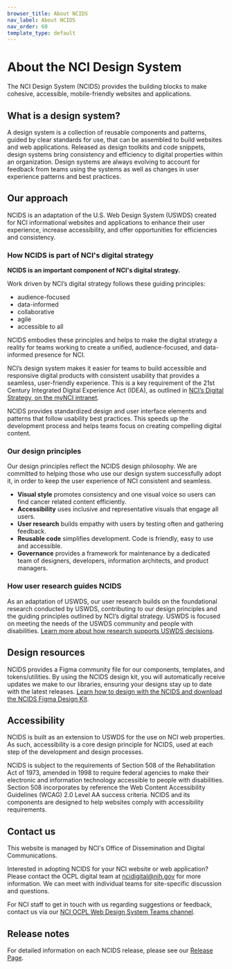 ```yaml
---
browser_title: About NCIDS
nav_label: About NCIDS
nav_order: 60
template_type: default
---
```


# About the NCI Design System

The NCI Design System (NCIDS) provides the building blocks to make cohesive, accessible, mobile-friendly websites and applications.

## What is a design system?

A design system is a collection of reusable components and patterns, guided by clear standards for use, that can be assembled to build websites and web applications. Released as design toolkits and code snippets, design systems bring consistency and efficiency to digital properties within an organization. Design systems are always evolving to account for feedback from teams using the systems as well as changes in user experience patterns and best practices.

## Our approach

NCIDS is an adaptation of the U.S. Web Design System (USWDS) created for NCI informational websites and applications to enhance their user experience, increase accessibility, and offer opportunities for efficiencies and consistency.

### How NCIDS is part of NCI's digital strategy

**NCIDS is an important component of NCI's digital strategy.**

Work driven by NCI’s digital strategy follows these guiding principles:

- audience-focused
- data-informed
- collaborative
- agile
- accessible to all

NCIDS embodies these principles and helps to make the digital strategy a reality for teams working to create a unified, audience-focused, and data-informed presence for NCI.

NCI’s design system makes it easier for teams to build accessible and responsive digital products with consistent usability that provides a seamless, user-friendly experience. This is a key requirement of the 21st Century Integrated Digital Experience Act (IDEA), as outlined in [NCI’s Digital Strategy, on the myNCI intranet](https://mynci.cancer.gov/topics/nci-digital-strategy).

NCIDS provides standardized design and user interface elements and patterns that follow usability best practices. This speeds up the development process and helps teams focus on creating compelling digital content.

### Our design principles

Our design principles reflect the NCIDS design philosophy. We are committed to helping those who use our design system successfully adopt it, in order to keep the user experience of NCI consistent and seamless.

- **Visual style** promotes consistency and one visual voice so users can find cancer related content efficiently.
- **Accessibility** uses inclusive and representative visuals that engage all users.
- **User research** builds empathy with users by testing often and gathering feedback.
- **Reusable code** simplifies development. Code is friendly, easy to use and accessible.
- **Governance** provides a framework for maintenance by a dedicated team of designers, developers, information architects, and product managers.

### How user research guides NCIDS

As an adaptation of USWDS, our user research builds on the foundational research conducted by USWDS, contributing to our design principles and the guiding principles outlined by NCI’s digital strategy. USWDS is focused on meeting the needs of the USWDS community and people with disabilities. [Learn more about how research supports USWDS decisions](/about/research).

## Design resources

NCIDS provides a Figma community file for our components, templates, and tokens/utilities. By using the NCIDS design kit, you will automatically receive updates we make to our libraries, ensuring your designs stay up to date with the latest releases. [Learn how to design with the NCIDS and download the NCIDS Figma Design Kit](/get-started/figma-guide).

## Accessibility

NCIDS is built as an extension to USWDS for the use on NCI web properties. As such, accessibility is a core design principle for NCIDS, used at each step of the development and design processes.

NCIDS is subject to the requirements of Section 508 of the Rehabilitation Act of 1973, amended in 1998 to require federal agencies to make their electronic and information technology accessible to people with disabilities. Section 508 incorporates by reference the Web Content Accessibility Guidelines (WCAG) 2.0 Level AA success criteria. NCIDS and its components are designed to help websites comply with accessibility requirements.

## Contact us

This website is managed by NCI's Office of Dissemination and Digital Communications.

Interested in adopting NCIDS for your NCI website or web application? Please contact the OCPL digital team at [ncidigital@nih.gov](mailto:ncidigital@nih.gov?subject=NCI%20Design%20System%20Inquiry) for more information. We can meet with individual teams for site-specific discussion and questions.

For NCI staff to get in touch with us regarding suggestions or feedback, contact us via our [NCI OCPL Web Design System Teams channel](https://teams.microsoft.com/dl/launcher/launcher.html?url=%2F_%23%2Fl%2Fteam%2F19%3AczPgjMLyJafICTCGz-n-NxlkmNF1tP1Ya6Eu2sZ1FTI1%40thread.tacv2%2Fconversations%3FgroupId%3De3158cae-7c76-436f-ba14-4a879d7695c5%26tenantId%3D14b77578-9773-42d5-8507-251ca2dc2b06&type=team&deeplinkId=557e274b-2436-4674-9bcc-1fecad79a457&directDl=true&msLaunch=true&enableMobilePage=true&suppressPrompt=true).

## Release notes

For detailed information on each NCIDS release, please see our [Release Page](https://github.com/NCIOCPL/ncids/releases).
